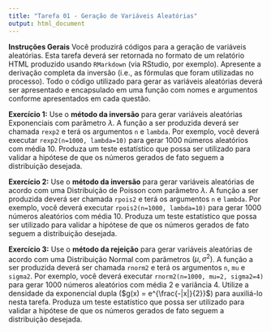 ```yaml
---
title: "Tarefa 01 - Geração de Variáveis Aleatórias"
output: html_document
---
```


**Instruções Gerais**
Você produzirá códigos para a geração de variáveis aleatórias. Esta tarefa deverá ser retornada no formato de um relatório HTML produzido usando `RMarkdown` (via RStudio, por exemplo). Apresente a derivação completa da inversão (i.e., as fórmulas que foram utilizadas no processo). Todo o código utilizado para gerar as variáveis aleatórias deverá ser apresentado e encapsulado em uma função com nomes e argumentos conforme apresentados em cada questão.

**Exercício 1:** Use o **método da inversão** para gerar variáveis aleatórias Exponenciais com parâmetro $\lambda$. A função a ser produzida deverá ser chamada `rexp2` e terá os argumentos `n` e `lambda`. Por exemplo, você deverá executar `rexp2(n=1000, lambda=10)` para gerar 1000 números aleatórios com média 10. Produza um teste estatístico que possa ser utilizado para validar a hipótese de que os números gerados de fato seguem a distribuição desejada.

**Exercício 2:** Use o **método da inversão** para gerar variáveis aleatórias de acordo com uma Distribuição de Poisson com parâmetro $\lambda$. A função a ser produzida deverá ser chamada `rpois2` e terá os argumentos `n` e `lambda`. Por exemplo, você deverá executar `rpois2(n=1000, lambda=10)` para gerar 1000 números aleatórios com média 10. Produza um teste estatístico que possa ser utilizado para validar a hipótese de que os números gerados de fato seguem a distribuição desejada.

**Exercício 3:** Use o **método da rejeição** para gerar variáveis aleatórias de acordo com uma Distribuição Normal com parâmetros $(\mu, \sigma^2)$. A função a ser produzida deverá ser chamada `rnorm2` e terá os argumentos `n`, `mu` e `sigma2`. Por exemplo, você deverá executar `rnorm2(n=1000, mu=2, sigma2=4)` para gerar 1000 números aleatórios com média 2 e variância 4. Utilize a densidade da exponencial dupla ($g(x) = e^{\frac{-|x|}{2}}$) para auxiliá-lo nesta tarefa. Produza um teste estatístico que possa ser utilizado para validar a hipótese de que os números gerados de fato seguem a distribuição desejada.
